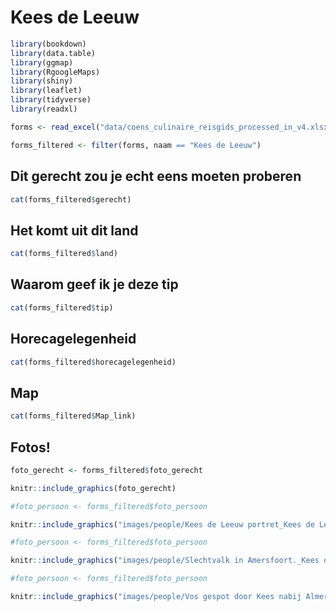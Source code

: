# Kees de Leeuw

```r
library(bookdown)
library(data.table)
library(ggmap)
library(RgoogleMaps)
library(shiny)
library(leaflet)
library(tidyverse)
library(readxl)
```

```r
forms <- read_excel("data/coens_culinaire_reisgids_processed_in_v4.xlsx")
```

```r
forms_filtered <- filter(forms, naam == "Kees de Leeuw")
```

## Dit gerecht zou je echt eens moeten proberen {-} 

```r
cat(forms_filtered$gerecht)
```

## Het komt uit dit land {-}

```r
cat(forms_filtered$land)
```

## Waarom geef ik je deze tip {-}

```r
cat(forms_filtered$tip)
```

## Horecagelegenheid {-}

```r
cat(forms_filtered$horecagelegenheid)
```

## Map {-}

```r
cat(forms_filtered$Map_link)
```

## Fotos! {-}

```r
foto_gerecht <- forms_filtered$foto_gerecht

knitr::include_graphics(foto_gerecht)
```

```r
#foto_persoon <- forms_filtered$foto_persoon

knitr::include_graphics("images/people/Kees de Leeuw portret_Kees de Leeuw.jpg")
```

```r
#foto_persoon <- forms_filtered$foto_persoon

knitr::include_graphics("images/people/Slechtvalk in Amersfoort._Kees de Leeuw.JPG")
```

```r
#foto_persoon <- forms_filtered$foto_persoon

knitr::include_graphics("images/people/Vos gespot door Kees nabij Almere_Kees de Leeuw.JPG")
```